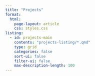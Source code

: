 ```yaml
---
title: "Projects"
format: 
  html:
    page-layout: article
    css: styles.css
listing: 
  - id: projects-main
    contents: "projects-listing/*.qmd"
    type: grid
    categories: false
    sort-ui: false
    filter-ui: false
    max-description-length: 100
---
```


::: {#projects-main}
:::

